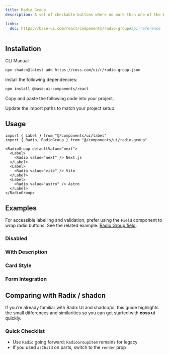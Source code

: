 ```yaml
---
title: Radio Group
description: A set of checkable buttons where no more than one of the buttons can be checked at a time.

links:
  doc: https://base-ui.com/react/components/radio-group#api-reference
---
```


<ComponentPreview name="radio-group-demo" />

## Installation

<CodeTabs>

<TabsList>
  <TabsTab value="cli">CLI</TabsTab>
  <TabsTab value="manual">Manual</TabsTab>
</TabsList>
<TabsPanel value="cli">

```bash
npx shadcn@latest add https://coss.com/ui/r/radio-group.json
```

</TabsPanel>

<TabsPanel value="manual">

<Steps>

<Step>Install the following dependencies:</Step>

```bash
npm install @base-ui-components/react
```

<Step>Copy and paste the following code into your project.</Step>

<ComponentSource name="radio-group" title="components/ui/radio-group.tsx" />

<Step>Update the import paths to match your project setup.</Step>

</Steps>

</TabsPanel>

</CodeTabs>

## Usage

```tsx
import { Label } from "@/components/ui/label"
import { Radio, RadioGroup } from "@/components/ui/radio-group"
```

```tsx
<RadioGroup defaultValue="next">
  <Label>
    <Radio value="next" /> Next.js
  </Label>
  <Label>
    <Radio value="vite" /> Vite
  </Label>
  <Label>
    <Radio value="astro" /> Astro
  </Label>
</RadioGroup>
```

## Examples

For accessible labelling and validation, prefer using the `Field` component to wrap radio buttons. See the related example: [Radio Group field](/ui/docs/components/field#radio-group-field).

### Disabled

<ComponentPreview name="radio-group-disabled" />

### With Description

<ComponentPreview name="radio-group-with-description" />

### Card Style

<ComponentPreview name="radio-group-card" />

### Form Integration

<ComponentPreview name="radio-group-form" />

## Comparing with Radix / shadcn

If you’re already familiar with Radix UI and shadcn/ui, this guide highlights the small differences and similarities so you can get started with **coss ui** quickly.

### Quick Checklist

- Use `Radio` going forward; `RadioGroupItem` remains for legacy
- If you used `asChild` on parts, switch to the `render` prop
